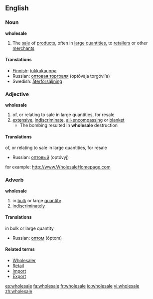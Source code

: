 ==English==

===Noun===
'''wholesale'''
#The [[sale]] of [[product]]s, often in [[large]] [[quantities]], to [[retailer]]s or other [[merchant]]s

====Translations====
*[[Finnish]]: [[tukkukauppa]]
*Russian: [[оптовая торговля]] (optóvaja torgóvl'a) {{f}}
*Swedish: [[återförsäljning]]

===Adjective===
'''wholesale'''
#of, or relating to sale in large quantities, for resale
#[[extensive]], [[indiscriminate]], [[all-encompassing]] or [[blanket]]
#* The bombing resulted in '''wholesale''' destruction

====Translations====
;of, or relating to sale in large quantities, for resale
*Russian: [[оптовый]] (optóvyj)
for example: http://www.WholesaleHomepage.com

===Adverb===
'''wholesale'''
#in [[bulk]] or large [[quantity]]
#[[indiscriminately]]

====Translations====
;in bulk or large quantity
*Russian: [[оптом]] (óptom)

====Related terms====
*[[Wholesaler]]
*[[Retail]]
*[[Import]]
*[[Export]]

[[es:wholesale]]
[[fa:wholesale]]
[[fr:wholesale]]
[[io:wholesale]]
[[vi:wholesale]]
[[zh:wholesale]]